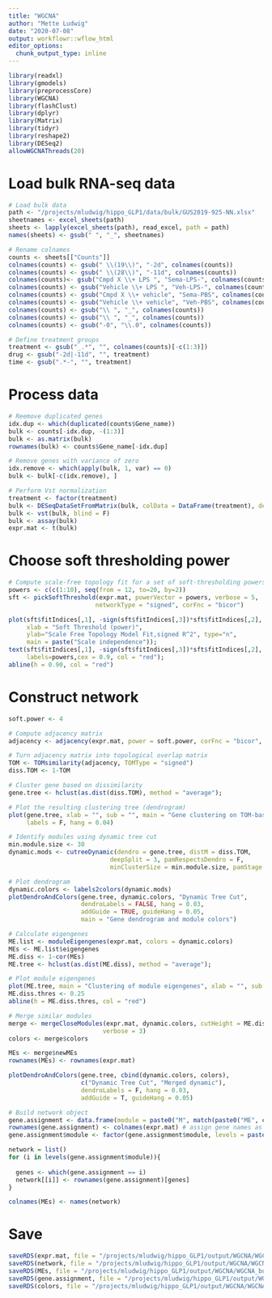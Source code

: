 ```yaml
---
title: "WGCNA"
author: "Mette Ludwig"
date: "2020-07-08"
output: workflowr::wflow_html
editor_options:
  chunk_output_type: inline
---
```


```r
library(readxl)
library(gmodels) 
library(preprocessCore)
library(WGCNA)
library(flashClust) 
library(dplyr) 
library(Matrix)
library(tidyr)
library(reshape2) 
library(DESeq2)
allowWGCNAThreads(20)
```

# Load bulk RNA-seq data
```r
# Load bulk data 
path <- "/projects/mludwig/hippo_GLP1/data/bulk/GUS2019-925-NN.xlsx"
sheetnames <- excel_sheets(path)
sheets <- lapply(excel_sheets(path), read_excel, path = path)
names(sheets) <- gsub(" ", "_", sheetnames)

# Rename colnames
counts <- sheets[["Counts"]]
colnames(counts) <- gsub(" \\(19\\)", "-2d", colnames(counts))
colnames(counts) <- gsub(" \\(28\\)", "-11d", colnames(counts))
colnames(counts)<- gsub("Cmpd X \\+ LPS ", "Sema-LPS-", colnames(counts))
colnames(counts) <- gsub("Vehicle \\+ LPS ", "Veh-LPS-", colnames(counts))
colnames(counts) <- gsub("Cmpd X \\+ vehicle", "Sema-PBS", colnames(counts))
colnames(counts) <- gsub("Vehicle \\+ vehicle", "Veh-PBS", colnames(counts))
colnames(counts) <- gsub("\\ ", "_", colnames(counts))
colnames(counts) <- gsub("\\ ", "_", colnames(counts))
colnames(counts) <- gsub("-0", "\\.0", colnames(counts))

# Define treatment groups
treatment <- gsub("_.*", "", colnames(counts)[-c(1:3)])
drug <- gsub("-2d|-11d", "", treatment)
time <- gsub(".*-", "", treatment)
```

# Process data
```r
# Reemove duplicated genes
idx.dup <- which(duplicated(counts$Gene_name))
bulk <- counts[-idx.dup, -(1:3)]
bulk <- as.matrix(bulk)
rownames(bulk) <- counts$Gene_name[-idx.dup]

# Remove genes with variance of zero
idx.remove <- which(apply(bulk, 1, var) == 0)
bulk <- bulk[-c(idx.remove), ]

# Perform Vst normalization
treatment <- factor(treatment)
bulk <- DESeqDataSetFromMatrix(bulk, colData = DataFrame(treatment), design = ~treatment)
bulk <- vst(bulk, blind = F)
bulk <- assay(bulk)
expr.mat <- t(bulk)
```

# Choose soft thresholding power
```r
# Compute scale-free topology fit for a set of soft-thresholding powers
powers <- c(c(1:10), seq(from = 12, to=20, by=2))
sft <- pickSoftThreshold(expr.mat, powerVector = powers, verbose = 5, 
                        networkType = "signed", corFnc = "bicor")
```

```r
plot(sft$fitIndices[,1], -sign(sft$fitIndices[,3])*sft$fitIndices[,2],
     xlab = "Soft Threshold (power)",
     ylab="Scale Free Topology Model Fit,signed R^2", type="n",
     main = paste("Scale independence"));
text(sft$fitIndices[,1], -sign(sft$fitIndices[,3])*sft$fitIndices[,2],
     labels=powers,cex = 0.9, col = "red");
abline(h = 0.90, col = "red")
```

# Construct network
```r
soft.power <- 4 

# Compute adjacency matrix 
adjacency <- adjacency(expr.mat, power = soft.power, corFnc = "bicor", type = "signed")

# Turn adjacency matrix into topological overlap matrix
TOM <- TOMsimilarity(adjacency, TOMType = "signed")
diss.TOM <- 1-TOM

# Cluster gene based on dissimilarity
gene.tree <- hclust(as.dist(diss.TOM), method = "average");

# Plot the resulting clustering tree (dendrogram)
plot(gene.tree, xlab = "", sub = "", main = "Gene clustering on TOM-based dissimilarity",
     labels = F, hang = 0.04)
```

```r
# Identify modules using dynamic tree cut
min.module.size <- 30
dynamic.mods <- cutreeDynamic(dendro = gene.tree, distM = diss.TOM,
                            deepSplit = 3, pamRespectsDendro = F,
                            minClusterSize = min.module.size, pamStage = F)

# Plot dendrogram
dynamic.colors <- labels2colors(dynamic.mods)
plotDendroAndColors(gene.tree, dynamic.colors, "Dynamic Tree Cut",
                    dendroLabels = FALSE, hang = 0.03,
                    addGuide = TRUE, guideHang = 0.05,
                    main = "Gene dendrogram and module colors")
```

```r
# Calculate eigengenes
ME.list <- moduleEigengenes(expr.mat, colors = dynamic.colors)
MEs <- ME.list$eigengenes
ME.diss <- 1-cor(MEs)
ME.tree <- hclust(as.dist(ME.diss), method = "average");

# Plot module eigengenes
plot(ME.tree, main = "Clustering of module eigengenes", xlab = "", sub = "")
ME.diss.thres <- 0.25
abline(h = ME.diss.thres, col = "red")
```

```r
# Merge similar modules
merge <- mergeCloseModules(expr.mat, dynamic.colors, cutHeight = ME.diss.thres, 
                          verbose = 3)
colors <- merge$colors

MEs <- merge$newMEs
rownames(MEs) <- rownames(expr.mat) 

plotDendroAndColors(gene.tree, cbind(dynamic.colors, colors),
                    c("Dynamic Tree Cut", "Merged dynamic"),
                    dendroLabels = F, hang = 0.03,
                    addGuide = T, guideHang = 0.05)
```

```r
# Build network object 
gene.assignment <- data.frame(module = paste0("M", match(paste0("ME", colors), colnames(MEs))))
rownames(gene.assignment) <- colnames(expr.mat) # assign gene names as row names
gene.assignment$module <- factor(gene.assignment$module, levels = paste0("M", seq(1:ncol(MEs))))

network = list() 
for (i in levels(gene.assignment$module)){
  
  genes <- which(gene.assignment == i)
  network[[i]] <- rownames(gene.assignment)[genes]
}

colnames(MEs) <- names(network)
```

# Save
```r
saveRDS(expr.mat, file = "/projects/mludwig/hippo_GLP1/output/WGCNA/WGCNA_bulk_exprmat.rds")
saveRDS(network, file = "/projects/mludwig/hippo_GLP1/output/WGCNA/WGCNA_bulk_network.rds")
saveRDS(MEs, file = "/projects/mludwig/hippo_GLP1/output/WGCNA/WGCNA_bulk_MEs.rds")
saveRDS(gene.assignment, file = "/projects/mludwig/hippo_GLP1/output/WGCNA/WGCNA_bulk_gene_assignment.rds")
saveRDS(colors, file = "/projects/mludwig/hippo_GLP1/output/WGCNA/WGCNA_bulk_colors.rds")
```

